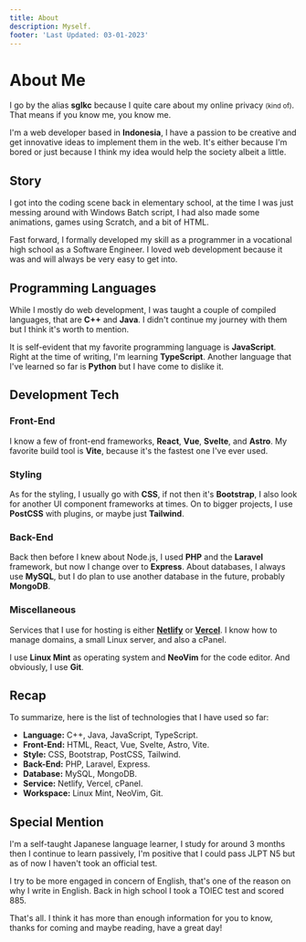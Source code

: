 ```yaml
---
title: About
description: Myself.
footer: 'Last Updated: 03-01-2023'
---
```



# About Me

I go by the alias **sglkc** because I quite care about my online privacy
<small>(kind of)</small>. That means if you know me, you know me.

I'm a web developer based in **Indonesia**, I have a passion to be creative and
get innovative ideas to implement them in the web. It's either because I'm bored
or just because I think my idea would help the society albeit a little.

## Story

I got into the coding scene back in elementary school, at the time I was just
messing around with Windows Batch script, I had also made some animations, games
using Scratch, and a bit of HTML.

Fast forward, I formally developed my skill as a programmer in a vocational high
school as a Software Engineer. I loved web development because it was and will
always be very easy to get into.

## Programming Languages

While I mostly do web development, I was taught a couple of compiled languages,
that are **C++** and **Java**. I didn't continue my journey with them but I
think it's worth to mention.

It is self-evident that my favorite programming language is **JavaScript**.
Right at the time of writing, I'm learning **TypeScript**. Another language that
I've learned so far is **Python** but I have come to dislike it.

## Development Tech

### Front-End

I know a few of front-end frameworks, **React**, **Vue**, **Svelte**, and
**Astro**. My favorite build tool is **Vite**, because it's the fastest one I've
ever used.

### Styling

As for the styling, I usually go with **CSS**, if not then it's **Bootstrap**,
I also look for another UI component frameworks at times. On to bigger projects,
I use **PostCSS** with plugins, or maybe just **Tailwind**.

### Back-End

Back then before I knew about Node.js, I used **PHP** and the **Laravel**
framework, but now I change over to **Express**. About databases, I always use
**MySQL**, but I do plan to use another database in the future, probably
**MongoDB**.

### Miscellaneous

Services that I use for hosting is either **[Netlify](https://netlify.com)**
or **[Vercel](https://vercel.net)**. I know how to manage domains,
a small Linux server, and also a cPanel.

I use **Linux Mint** as operating system and **NeoVim** for the code editor. And
obviously, I use **Git**.

## Recap

To summarize, here is the list of technologies that I have used so far:

- **Language:** C++, Java, JavaScript, TypeScript.
- **Front-End:** HTML, React, Vue, Svelte, Astro, Vite.
- **Style:** CSS, Bootstrap, PostCSS, Tailwind.
- **Back-End:** PHP, Laravel, Express.
- **Database:** MySQL, MongoDB.
- **Service:** Netlify, Vercel, cPanel.
- **Workspace:** Linux Mint, NeoVim, Git.

## Special Mention

I'm a self-taught Japanese language learner, I study for around 3 months then
I continue to learn passively, I'm positive that I could pass JLPT N5 but as of
now I haven't took an official test.

I try to be more engaged in concern of English, that's one of the reason on why
I write in English. Back in high school I took a TOIEC test and scored 885.

That's all. I think it has more than enough information for you to know, thanks
for coming and maybe reading, have a great day!
